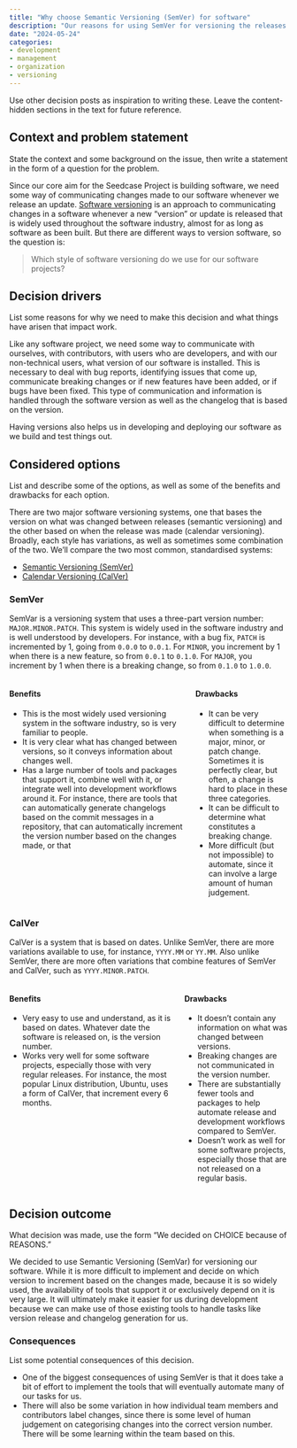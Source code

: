 ```yaml
---
title: "Why choose Semantic Versioning (SemVer) for software"
description: "Our reasons for using SemVer for versioning the releases of our software projects."
date: "2024-05-24"
categories:
- development
- management
- organization
- versioning
---
```


::: content-hidden
Use other decision posts as inspiration to writing these. Leave the
content-hidden sections in the text for future reference.
:::

## Context and problem statement

::: content-hidden
State the context and some background on the issue, then write a
statement in the form of a question for the problem.
:::

Since our core aim for the Seedcase Project is building software, we
need some way of communicating changes made to our software whenever we
release an update. [Software
versioning](https://en.wikipedia.org/wiki/Software_versioning) is an
approach to communicating changes in a software whenever a new "version"
or update is released that is widely used throughout the software
industry, almost for as long as software as been built. But there are
different ways to version software, so the question is:

> Which style of software versioning do we use for our software
> projects?

## Decision drivers

::: content-hidden
List some reasons for why we need to make this decision and what things
have arisen that impact work.
:::

Like any software project, we need some way to communicate with
ourselves, with contributors, with users who are developers, and with
our non-technical users, what version of our software is installed. This
is necessary to deal with bug reports, identifying issues that come up,
communicate breaking changes or if new features have been added, or if
bugs have been fixed. This type of communication and information is
handled through the software version as well as the changelog that is
based on the version.

Having versions also helps us in developing and deploying our software
as we build and test things out.

## Considered options

::: content-hidden
List and describe some of the options, as well as some of the benefits
and drawbacks for each option.
:::

There are two major software versioning systems, one that bases the
version on what was changed between releases (semantic versioning) and
the other based on when the release was made (calendar versioning).
Broadly, each style has variations, as well as sometimes some
combination of the two. We'll compare the two most common, standardised
systems:

-   [Semantic Versioning (SemVer)](https://semver.org/)
-   [Calendar Versioning (CalVer)](https://calver.org/)

### SemVer

SemVar is a versioning system that uses a three-part version number:
`MAJOR.MINOR.PATCH`. This system is widely used in the software industry
and is well understood by developers. For instance, with a bug fix,
`PATCH` is incremented by 1, going from `0.0.0` to `0.0.1`. For `MINOR`,
you increment by 1 when there is a new feature, so from `0.0.1` to
`0.1.0`. For `MAJOR`, you increment by 1 when there is a breaking
change, so from `0.1.0` to `1.0.0`.

::: columns
::: column
#### Benefits

-   This is the most widely used versioning system in the software
    industry, so is very familiar to people.
-   It is very clear what has changed between versions, so it conveys
    information about changes well.
-   Has a large number of tools and packages that support it, combine
    well with it, or integrate well into development workflows around
    it. For instance, there are tools that can automatically generate
    changelogs based on the commit messages in a repository, that can
    automatically increment the version number based on the changes
    made, or that
:::

::: column
#### Drawbacks

-   It can be very difficult to determine when something is a major,
    minor, or patch change. Sometimes it is perfectly clear, but often,
    a change is hard to place in these three categories.
-   It can be difficult to determine what constitutes a breaking change.
-   More difficult (but not impossible) to automate, since it can
    involve a large amount of human judgement.
:::
:::

### CalVer

CalVer is a system that is based on dates. Unlike SemVer, there are more
variations available to use, for instance, `YYYY.MM` or `YY.MM`. Also
unlike SemVer, there are more often variations that combine features of
SemVer and CalVer, such as `YYYY.MINOR.PATCH`.

::: columns
::: column
#### Benefits

-   Very easy to use and understand, as it is based on dates. Whatever
    date the software is released on, is the version number.
-   Works very well for some software projects, especially those with
    very regular releases. For instance, the most popular Linux
    distribution, Ubuntu, uses a form of CalVer, that increment every 6
    months.
:::

::: column
#### Drawbacks

-   It doesn't contain any information on what was changed between
    versions.
-   Breaking changes are not communicated in the version number.
-   There are substantially fewer tools and packages to help automate
    release and development workflows compared to SemVer.
-   Doesn't work as well for some software projects, especially those
    that are not released on a regular basis.
:::
:::

## Decision outcome

::: content-hidden
What decision was made, use the form "We decided on CHOICE because of
REASONS."
:::

We decided to use Semantic Versioning (SemVar) for versioning our
software. While it is more difficult to implement and decide on which
version to increment based on the changes made, because it is so widely
used, the availability of tools that support it or exclusively depend on
it is very large. It will ultimately make it easier for us during
development because we can make use of those existing tools to handle
tasks like version release and changelog generation for us.

### Consequences

::: content-hidden
List some potential consequences of this decision.
:::

-   One of the biggest consequences of using SemVer is that it does take
    a bit of effort to implement the tools that will eventually automate
    many of our tasks for us.
-   There will also be some variation in how individual team members and
    contributors label changes, since there is some level of human
    judgement on categorising changes into the correct version number.
    There will be some learning within the team based on this.
